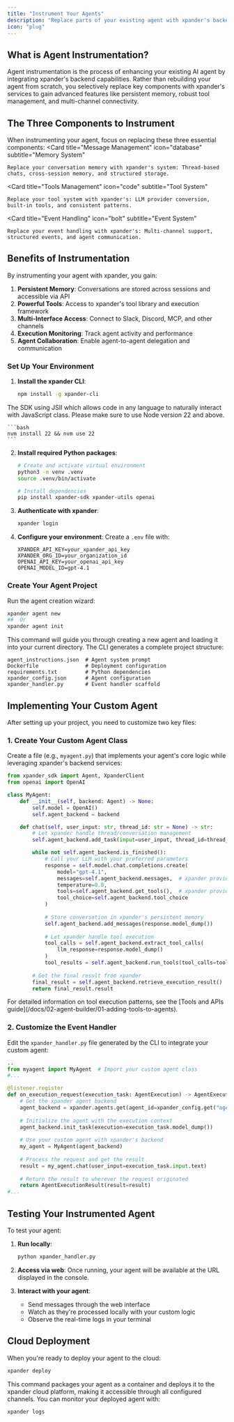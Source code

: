 ```yaml
---
title: "Instrument Your Agents"
description: "Replace parts of your existing agent with xpander's backend capabilities"
icon: "plug"
---
```


## What is Agent Instrumentation?

Agent instrumentation is the process of enhancing your existing AI agent by integrating xpander's backend capabilities. Rather than rebuilding your agent from scratch, you selectively replace key components with xpander's services to gain advanced features like persistent memory, robust tool management, and multi-channel connectivity.


## The Three Components to Instrument

When instrumenting your agent, focus on replacing these three essential components:
<CardGroup cols={3}>
  <Card
    title="Message Management"
    icon="database"
    subtitle="Memory System"
  >
    Replace your conversation memory with xpander's system: Thread-based chats, cross-session memory, and structured storage.
  </Card>

  <Card
    title="Tools Management"
    icon="code"
    subtitle="Tool System"
  >
    Replace your tool system with xpander's: LLM provider conversion, built-in tools, and consistent patterns.
  </Card>

  <Card
    title="Event Handling"
    icon="bolt"
    subtitle="Event System"
  >
    Replace your event handling with xpander's: Multi-channel support, structured events, and agent communication.
  </Card>
</CardGroup>


## Benefits of Instrumentation

By instrumenting your agent with xpander, you gain:

1. **Persistent Memory**: Conversations are stored across sessions and accessible via API
2. **Powerful Tools**: Access to xpander's tool library and execution framework
3. **Multi-Interface Access**: Connect to Slack, Discord, MCP, and other channels
4. **Execution Monitoring**: Track agent activity and performance
5. **Agent Collaboration**: Enable agent-to-agent delegation and communication


### Set Up Your Environment

1. **Install the xpander CLI**:
   ```bash
   npm install -g xpander-cli
   ```
   
<Note> 
    The SDK using JSII which allows code in any language to naturally interact with JavaScript class. Please make sure to use Node version 22 and above.

    ```bash
    nvm install 22 && nvm use 22
    ```
</Note>

2. **Install required Python packages**:
   ```bash
   # Create and activate virtual environment
   python3 -m venv .venv
   source .venv/bin/activate
   
   # Install dependencies
   pip install xpander-sdk xpander-utils openai
   ```

3. **Authenticate with xpander**:
   ```bash
   xpander login
   ```

4. **Configure your environment**:
   Create a `.env` file with:
   ```
   XPANDER_API_KEY=your_xpander_api_key
   XPANDER_ORG_ID=your_organization_id
   OPENAI_API_KEY=your_openai_api_key
   OPENAI_MODEL_ID=gpt-4.1
   ```

### Create Your Agent Project

Run the agent creation wizard:

```bash
xpander agent new 
##  Or
xpander agent init
```

This command will guide you through creating a new agent and loading it into your current directory. The CLI generates a complete project structure:

```
agent_instructions.json  # Agent system prompt
Dockerfile               # Deployment configuration
requirements.txt         # Python dependencies
xpander_config.json      # Agent configuration
xpander_handler.py       # Event handler scaffold
```

## Implementing Your Custom Agent

After setting up your project, you need to customize two key files:

### 1. Create Your Custom Agent Class

Create a file (e.g., `myagent.py`) that implements your agent's core logic while leveraging xpander's backend services:

```python myagent.py
from xpander_sdk import Agent, XpanderClient
from openai import OpenAI

class MyAgent:
    def __init__(self, backend: Agent) -> None:
        self.model = OpenAI()
        self.agent_backend = backend

    def chat(self, user_input: str, thread_id: str = None) -> str:
        # Let xpander handle thread/conversation management
        self.agent_backend.add_task(input=user_input, thread_id=thread_id)

        while not self.agent_backend.is_finished():
            # Call your LLM with your preferred parameters
            response = self.model.chat.completions.create(
                model="gpt-4.1",
                messages=self.agent_backend.messages,  # xpander provides context
                temperature=0.0,
                tools=self.agent_backend.get_tools(),  # xpander provides tools
                tool_choice=self.agent_backend.tool_choice
            )
            
            # Store conversation in xpander's persistent memory
            self.agent_backend.add_messages(response.model_dump())
            
            # Let xpander handle tool execution
            tool_calls = self.agent_backend.extract_tool_calls(
                llm_response=response.model_dump()
            )
            tool_results = self.agent_backend.run_tools(tool_calls=tool_calls)
        
        # Get the final result from xpander
        final_result = self.agent_backend.retrieve_execution_result()
        return final_result.result
```

<Note>
For detailed information on tool execution patterns, see the [Tools and APIs guide](/docs/02-agent-builder/01-adding-tools-to-agents).
</Note>

### 2. Customize the Event Handler

Edit the `xpander_handler.py` file generated by the CLI to integrate your custom agent:

```python xpander_handler.py
..
from myagent import MyAgent  # Import your custom agent class
#...

@listener.register
def on_execution_request(execution_task: AgentExecution) -> AgentExecutionResult:
    # Get the xpander agent backend
    agent_backend = xpander.agents.get(agent_id=xpander_config.get("agent_id"))
    
    # Initialize the agent with the execution context
    agent_backend.init_task(execution=execution_task.model_dump()) 
    
    # Use your custom agent with xpander's backend
    my_agent = MyAgent(agent_backend)
    
    # Process the request and get the result
    result = my_agent.chat(user_input=execution_task.input.text)
    
    # Return the result to wherever the request originated
    return AgentExecutionResult(result=result)
#...
```

## Testing Your Instrumented Agent

To test your agent:

1. **Run locally**:
   ```bash
   python xpander_handler.py
   ```

2. **Access via web**:
   Once running, your agent will be available at the URL displayed in the console.

3. **Interact with your agent**:
   - Send messages through the web interface
   - Watch as they're processed locally with your custom logic
   - Observe the real-time logs in your terminal

## Cloud Deployment

When you're ready to deploy your agent to the cloud:

```bash
xpander deploy
```

This command packages your agent as a container and deploys it to the xpander cloud platform, making it accessible through all configured channels. You can monitor your deployed agent with:

```bash
xpander logs
```
